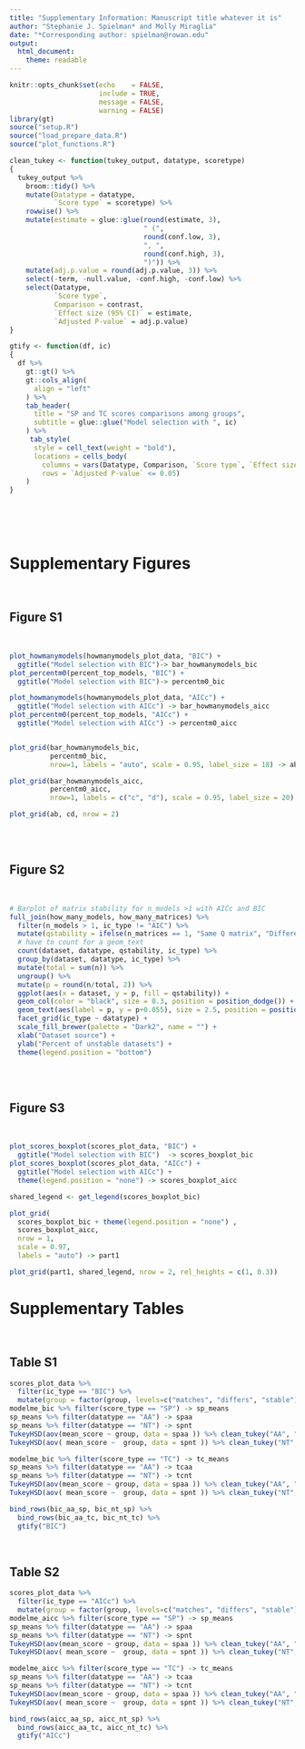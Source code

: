 ```yaml
---
title: "Supplementary Information: Manuscript title whatever it is"
author: "Stephanie J. Spielman* and Molly Miraglia"
date: "*Corresponding author: spielman@rowan.edu"
output: 
  html_document:
    theme: readable
---
```


```r
knitr::opts_chunk$set(echo    = FALSE, 
                      include = TRUE, 
                      message = FALSE, 
                      warning = FALSE)
library(gt)
source("setup.R")
source("load_prepare_data.R")
source("plot_functions.R")

clean_tukey <- function(tukey_output, datatype, scoretype)
{
  tukey_output %>%
    broom::tidy() %>%
    mutate(Datatype = datatype,
           `Score type` = scoretype) %>%
    rowwise() %>%
    mutate(estimate = glue::glue(round(estimate, 3),
                                 " (", 
                                 round(conf.low, 3),
                                 ", ", 
                                 round(conf.high, 3),
                                 ")")) %>%
    mutate(adj.p.value = round(adj.p.value, 3)) %>%
    select(-term, -null.value, -conf.high, -conf.low) %>% 
    select(Datatype,
           `Score type`, 
           Comparison = contrast, 
           `Effect size (95% CI)` = estimate, 
           `Adjusted P-value` = adj.p.value)
}

gtify <- function(df, ic)
{
  df %>%
    gt::gt() %>%
    gt::cols_align(
      align = "left"
    ) %>%
    tab_header(
      title = "SP and TC scores comparisons among groups",
      subtitle = glue::glue("Model selection with ", ic)
    ) %>%
     tab_style(
      style = cell_text(weight = "bold"),
      locations = cells_body(
        columns = vars(Datatype, Comparison, `Score type`, `Effect size (95% CI)`, `Adjusted P-value`),
        rows = `Adjusted P-value` <= 0.05)
    )
}
```

<br><br><br>

# Supplementary Figures

<br>

## Figure S1

<br>

```r

plot_howmanymodels(howmanymodels_plot_data, "BIC") + 
  ggtitle("Model selection with BIC")-> bar_howmanymodels_bic 
plot_percentm0(percent_top_models, "BIC") + 
  ggtitle("Model selection with BIC")-> percentm0_bic

plot_howmanymodels(howmanymodels_plot_data, "AICc") +
  ggtitle("Model selection with AICc") -> bar_howmanymodels_aicc 
plot_percentm0(percent_top_models, "AICc") +
  ggtitle("Model selection with AICc") -> percentm0_aicc 


plot_grid(bar_howmanymodels_bic, 
          percentm0_bic,
          nrow=1, labels = "auto", scale = 0.95, label_size = 18) -> ab

plot_grid(bar_howmanymodels_aicc, 
          percentm0_aicc,
          nrow=1, labels = c("c", "d"), scale = 0.95, label_size = 20) -> cd

plot_grid(ab, cd, nrow = 2)
```

<br><br>

## Figure S2

<br>


```r
# Barplot of matrix stability for n_models >1 with AICc and BIC
full_join(how_many_models, how_many_matrices) %>%
  filter(n_models > 1, ic_type != "AIC") %>%
  mutate(qstability = ifelse(n_matrices == 1, "Same Q matrix", "Different Q matrices")) %>%
  # have to count for a geom_text
  count(dataset, datatype, qstability, ic_type) %>%
  group_by(dataset, datatype, ic_type) %>%
  mutate(total = sum(n)) %>%
  ungroup() %>%
  mutate(p = round(n/total, 2)) %>%
  ggplot(aes(x = dataset, y = p, fill = qstability)) + 
  geom_col(color = "black", size = 0.3, position = position_dodge()) + 
  geom_text(aes(label = p, y = p+0.055), size = 2.5, position = position_dodge(width = 1))+
  facet_grid(ic_type ~ datatype) + 
  scale_fill_brewer(palette = "Dark2", name = "") +
  xlab("Dataset source") +
  ylab("Percent of unstable datasets") + 
  theme(legend.position = "bottom")
```

<br><br>

## Figure S3

<br>

```r
plot_scores_boxplot(scores_plot_data, "BIC") + 
  ggtitle("Model selection with BIC")  -> scores_boxplot_bic
plot_scores_boxplot(scores_plot_data, "AICc") + 
  ggtitle("Model selection with AICc") + 
  theme(legend.position = "none") -> scores_boxplot_aicc

shared_legend <- get_legend(scores_boxplot_bic)

plot_grid(
  scores_boxplot_bic + theme(legend.position = "none") ,
  scores_boxplot_aicc,
  nrow = 1, 
  scale = 0.97,
  labels = "auto") -> part1

plot_grid(part1, shared_legend, nrow = 2, rel_heights = c(1, 0.3))
```

# Supplementary Tables

<br>

## Table S1

```r
scores_plot_data %>% 
  filter(ic_type == "BIC") %>%
  mutate(group = factor(group, levels=c("matches", "differs", "stable"))) -> modelme_bic
modelme_bic %>% filter(score_type == "SP") -> sp_means
sp_means %>% filter(datatype == "AA") -> spaa
sp_means %>% filter(datatype == "NT") -> spnt
TukeyHSD(aov(mean_score ~ group, data = spaa )) %>% clean_tukey("AA", "SP") -> bic_aa_sp
TukeyHSD(aov( mean_score ~  group, data = spnt )) %>% clean_tukey("NT", "SP") -> bic_nt_sp

modelme_bic %>% filter(score_type == "TC") -> tc_means
sp_means %>% filter(datatype == "AA") -> tcaa
sp_means %>% filter(datatype == "NT") -> tcnt
TukeyHSD(aov(mean_score ~ group, data = spaa )) %>% clean_tukey("AA", "TC") -> bic_aa_tc
TukeyHSD(aov( mean_score ~  group, data = spnt )) %>% clean_tukey("NT", "TC") -> bic_nt_tc

bind_rows(bic_aa_sp, bic_nt_sp) %>% 
  bind_rows(bic_aa_tc, bic_nt_tc) %>% 
  gtify("BIC")

```
<br>

## Table S2
```r
scores_plot_data %>% 
  filter(ic_type == "AICc") %>%
  mutate(group = factor(group, levels=c("matches", "differs", "stable"))) -> modelme_aicc
modelme_aicc %>% filter(score_type == "SP") -> sp_means
sp_means %>% filter(datatype == "AA") -> spaa
sp_means %>% filter(datatype == "NT") -> spnt
TukeyHSD(aov(mean_score ~ group, data = spaa )) %>% clean_tukey("AA", "SP") -> aicc_aa_sp
TukeyHSD(aov( mean_score ~  group, data = spnt )) %>% clean_tukey("NT", "SP") -> aicc_nt_sp

modelme_aicc %>% filter(score_type == "TC") -> tc_means
sp_means %>% filter(datatype == "AA") -> tcaa
sp_means %>% filter(datatype == "NT") -> tcnt
TukeyHSD(aov(mean_score ~ group, data = spaa )) %>% clean_tukey("AA", "TC") -> aicc_aa_tc
TukeyHSD(aov( mean_score ~  group, data = spnt )) %>% clean_tukey("NT", "TC") -> aicc_nt_tc

bind_rows(aicc_aa_sp, aicc_nt_sp) %>% 
  bind_rows(aicc_aa_tc, aicc_nt_tc) %>% 
  gtify("AICc")
```